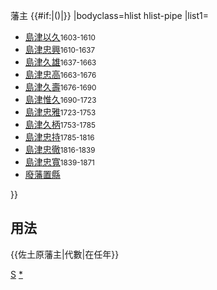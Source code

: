 {{Navbox
|name=佐土原藩主
|title=島津氏[[佐土原藩]]{{#if:{{{1|}}}|{{{1|}}}|}}藩主 {{#if:{{{2|}}}|({{{2|}}})|}}
|bodyclass=hlist hlist-pipe
|list1=
*[[島津以久]]<small>1603-1610</small>
*[[島津忠興]]<small>1610-1637</small>
*[[島津久雄]]<small>1637-1663</small>
*[[島津忠高]]<small>1663-1676</small>
*[[島津久壽]]<small>1676-1690</small>
*[[島津惟久]]<small>1690-1723</small>
*[[島津忠雅]]<small>1723-1753</small>
*[[島津久柄]]<small>1753-1785</small>
*[[島津忠持]]<small>1785-1816</small>
*[[島津忠徹]]<small>1816-1839</small>
*[[島津忠寬]]<small>1839-1871</small>
*[[廢藩置縣]]
}}<noinclude>
==用法==
<nowiki>{{佐土原藩主|代數|在任年}}</nowiki>
[[Category:歷代藩主模板|S]]
[[Category:佐土原藩主|*]]
</noinclude>